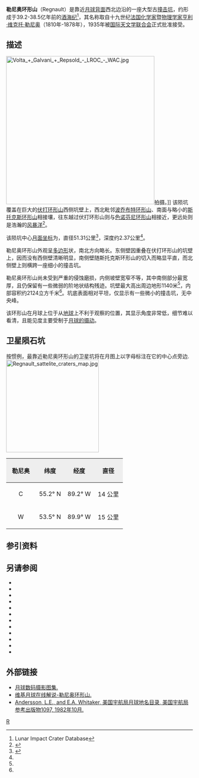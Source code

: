 {{lunar crater data|
 image=Normal regnault-clem1.jpg|
 caption=[[克莱门汀号|克莱门汀号]]拍摄的图像|
 latitude=54.04|
 N_or_S=N|
 longitude=87.88|
 E_or_W=W|
 diameter=51.31公里|
 depth=2.37公里|
 colong=88|
 eponym=[[亨利·维克托·勒尼奥|亨利·维·勒尼奥]]}}
'''勒尼奥环形山'''（Regnault）是靠近[[月球背面|月球背面]]西北边沿的一座大型古[[撞击坑|撞击坑]]，约形成于39.2-38.5亿年前的[[酒海纪|酒海纪]]<ref name=LICD>Lunar Impact Crater Database</ref>，其名称取自十九世纪[[法国|法国]][[化学家|化学家]]暨[[物理学家|物理学家]][[亨利·维克托·勒尼奥|亨利·维克托·勒尼奥]]（1810年-1878年），1935年被[[国际天文学联合会|国际天文学联合会]]正式批准接受。

==描述== 
[[Image:Volta_+_Galvani_+_Repsold_-_LROC_-_WAC.jpg|400px]]拍摄。]] 
该陨坑覆盖在巨大的[[伏打环形山|伏打环形山]]西侧坑壁上，西北毗邻[[波乔布特环形山|波乔布特环形山]]、南面与略小的[[斯托克斯环形山|斯托克斯环形山]]相接壤，往东越过伏打环形山则与[[色诺芬尼环形山|色诺芬尼环形山]]相接近，更远处则是浩瀚的[[风暴洋|风暴洋]]<ref>{{Cite web |url=http://planetarynames.wr.usgs.gov/images/Lunar/lac_21_lo.pdf |title=Crater Regnault on the map LAC-21. |accessdate=2017-03-07 |archive-date=2013-02-20 |archive-url=https://web.archive.org/web/20130220125357/http://planetarynames.wr.usgs.gov/images/Lunar/lac_21_lo.pdf |dead-url=no }}</ref>。

该陨坑中心[[月面坐标|月面坐标]]为{{Coord|54.04|N|87.88|W|globe:Moon|nogoogle=1|noosm=1}}，直径51.31公里<ref name="IAU">{{Cite web |url=http://planetarynames.wr.usgs.gov/Feature/4980 |title=Directory of the International Astronomical Union |access-date=2017-03-07 |archive-date=2018-07-02 |archive-url=https://web.archive.org/web/20180702011224/https://planetarynames.wr.usgs.gov/Feature/4980 |dead-url=no }}</ref>，深度约2.37公里<ref name="LICD"/>。

勒尼奥环形山外观呈[[多边形|多边形]]状，南北方向略长。东侧壁因重叠在伏打环形山的坑壁上，因而没有西侧壁清晰明显，南侧壁随斯托克斯环形山的切入而略显平直，而北侧壁上则横跨一座细小的撞击坑。

勒尼奥环形山尚未受到严重的侵蚀磨损，内侧坡壁宽窄不等，其中南侧部分最宽厚，且仍保留有一些微弱的阶地状结构残迹。坑壁最大高出周边地形1140米<ref name="LICD"/>，内部容积约2124立方千米<ref name="LICD"/>。坑底表面相对平坦，仅显示有一些微小的撞击坑，无中央峰。

该环形山在月球上位于从[[地球|地球]]上不利于观察的位置，其显示角度非常低，细节难以看清，且能见度主要受制于[[天平动|月球的摄动]]。{{clear}}

==卫星陨石坑==
按惯例，最靠近勒尼奥环形山的卫星坑将在月图上以字母标注在它的中心点旁边.
[[Image:Regnault_sattelite_craters_map.jpg|250px]]

{| class="wikitable"
!width="25%" style="background:#eeeeee;" |勒尼奥 
!width="25%" style="background:#eeeeee;" |纬度
!width="25%" style="background:#eeeeee;" |经度
!width="25%" style="background:#eeeeee;" |直径
|-
|align="center"|C
|align="center"|55.2° N
|align="center"|89.2° W
|align="center"|14 公里
|-
|align="center"|W
|align="center"|53.5° N
|align="center"|89.9° W
|align="center"|15 公里
|}{{clear}}
==参引资料==
{{Reflist}}

==另请参阅==
{{refbegin}}
* {{cite book
  | last1 = Andersson
  | first1 = L. E.
  | last2 = Whitaker
  | first2 = E. A.
  | authorlink2 = Ewen Whitaker
  | date = 1982
  | title = [[NASA|NASA]] Catalogue of Lunar Nomenclature
  | publisher = NASA RP-1097
  | ref = harv
  }}
* {{cite web
  | last = Blue
  | first = Jennifer
  | date = July 25, 2007
  | title = Gazetteer of Planetary Nomenclature
  | publisher = [[United_States_Geological_Survey|USGS]]
  | url = http://planetarynames.wr.usgs.gov/
  | accessdate = 2007-08-05
  | ref = harv
  | archive-date = 2012-04-08
  | archive-url = https://www.webcitation.org/66mXDr4G9?url=http://planetarynames.wr.usgs.gov/
  | dead-url = no
  }}
* {{cite book
  | last1 = Bussey
  | first1 = B.
  | authorlink1 = Ben Bussey
  | last2 = Spudis
  | first2 = P.
  | authorlink2 = Paul Spudis
  | date = 2004
  | title = The Clementine Atlas of the Moon
  | publisher = Cambridge University Press
  | location = New York
  | isbn = 978-0-521-81528-4
  | ref = harv
  }}
* {{cite book
  | last1 = Cocks
  | first1 = Elijah E.
  | last2 = Cocks
  | first2 = Josiah C.
  | date = 1995
  | title = Who's Who on the Moon: A Biographical Dictionary of Lunar Nomenclature
  | url = https://archive.org/details/isbn_9780936389271
  | publisher = Tudor Publishers
  | isbn = 978-0-936389-27-1
  | ref = harv
  }}
* {{cite web
  | last = McDowell
  | first = Jonathan
  | date = July 15, 2007
  | url = http://host.planet4589.org/astro/lunar/
  | title = Lunar Nomenclature
  | publisher = Jonathan's Space Report
  | accessdate = 2007-10-24
  | ref = harv
  | archive-date = 2012-05-26
  | archive-url = https://www.webcitation.org/67wcYNfK3?url=http://host.planet4589.org/astro/lunar/
  | dead-url = no
  }}
* {{cite journal| last1 = Menzel| first1 = D. H.| last2 = Minnaert| first2 = M.| last3 = Levin| first3 = B.| last4 = Dollfus| first4 = A.| last5 = Bell| first5 = B.| title = Report on Lunar Nomenclature by the Working Group of Commission 17 of the IAU| doi = 10.1007/BF00171763| journal = Space Science Reviews| volume = 12| issue = 2| pages = 136–186| year = 1971| pmid = | pmc =| bibcode = 1971SSRv...12..136M| ref = harv}}
* {{cite book
  | first = Patrick
  | last = Moore
  | authorlink = Patrick Moore
  | date = 2001
  | title = On the Moon
  | url = https://archive.org/details/patrickmooreonmo00patr
  | publisher = Sterling Publishing Co
  | isbn = 978-0-304-35469-6
  | ref = harv
  }}
* {{cite book
  | first = Fred W.
  | last = Price
  | date = 1988
  | title = The Moon Observer's Handbook
  | publisher = Cambridge University Press
  | isbn = 978-0-521-33500-3
  | ref = harv
  }}
* {{cite book
  | last = Rükl
  | first = Antonín
  | authorlink = Antonín Rükl
  | date = 1990
  | title = Atlas of the Moon
  | publisher = Kalmbach Books
  | isbn = 978-0-913135-17-4
  | ref = harv
  }}
* {{cite book
  | last = Webb
  | first = Rev. T. W.
  | authorlink = Thomas William Webb
  | date = 1962
  | title = Celestial Objects for Common Telescopes
  | url = https://archive.org/details/celestialobjects00webb
  | edition = 6th revised
  | publisher = Dover
  | isbn = 978-0-486-20917-3
  | ref = harv
  }}
* {{cite book
  | first = Ewen A.
  | last = Whitaker
  | authorlink = Ewen Whitaker
  | date = 1999
  | title = Mapping and Naming the Moon
  | publisher = Cambridge University Press
  | isbn = 978-0-521-62248-6
  | ref = harv
  }}
* {{cite book
  | first = Peter T.
  | last = Wlasuk
  | date = 2000
  | title = Observing the Moon
  | publisher = Springer
  | isbn = 978-1-85233-193-1
  | ref = harv
 }}
{{refend}}

==外部链接==
*[http://www.lpi.usra.edu/resources/lunar_orbiter/bin/srch_nam.shtml?Regnault%7C0 月球数码摄影图集.] {{Wayback|url=http://www.lpi.usra.edu/resources/lunar_orbiter/bin/srch_nam.shtml?Regnault%7C0 |date=20201127013123 }}
*[http://the-moon.wikispaces.com/Regnault 维基月球在线解说-勒尼奥环形山.] {{Wayback|url=http://the-moon.wikispaces.com/Regnault |date=20180707090723 }}
*[http://planet4589.org/astro/lunar/RP-1097.pdf Andersson, L.E., and E.A. Whitaker, 美国宇航局月球地名目录, 美国宇航局参考出版物1097, 1982年10月.] {{Wayback|url=http://planet4589.org/astro/lunar/RP-1097.pdf |date=20141006125838 }}

[[Category:月球环形山|R]]
{{月球環形山 (R-S)}}